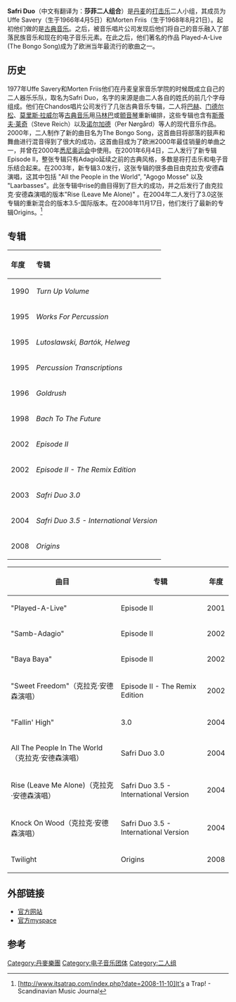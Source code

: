 {{Infobox musical artist
| Name            = Safri Duo
| Img_size        = 250
| Img             = SafriDuo.jpg
| Img_capt        = 后排: Uffe Savery.<br />前排: Morten Friis, Clark Anderson.
| Landscape       = yes
| Background      = group_or_band
| Origin          = [[丹麦|丹麦]][[哥本哈根|哥本哈根]]
| Genre           = [[电子音乐|电子音乐]]<br />[[世界音乐|世界音乐]]<br />[[现在古典音乐|现在古典音乐]]<br />[[舞曲|舞曲]]
| Years_active    = 1977–至今
| Associated_acts = [[克拉克·安德森|克拉克·安德森]]<br />[[麦克·麦当劳|麦克·麦当劳]]<br />[[水叮当|水叮当]]
| URL             = [http://www.Safriduo.com/ 官方网站]
| Current_members = Uffe Savery<br />Morten Friis}}

'''Safri Duo'''（中文有翻译为：'''莎菲二人组合'''）是[[丹麦|丹麦]]的[[打击乐|打击乐]]二人小组，其成员为Uffe Savery（生于1966年4月5日）和Morten Friis（生于1968年8月21日）。起初他们做的是[[古典音乐|古典音乐]]。之后，被音乐唱片公司发现后他们将自己的音乐融入了部落民族音乐和现在的电子音乐元素。在此之后，他们著名的作品
Played-A-Live (The Bongo Song)成为了欧洲当年最流行的歌曲之一。
== 历史 ==

1977年Uffe Savery和Morten Friis他们在丹麦皇家音乐学院的时候既成立自己的二人器乐乐队，取名为Safri Duo，名字的来源是由二人各自的姓氏的前几个字母组成。他们在Chandos唱片公司发行了几张古典音乐专辑，二人将[[巴赫|巴赫]]、[[门德尔松|门德尔松]]、[[莫里斯·拉威尔|莫里斯·拉威尔]]等[[古典音乐|古典音乐]]用[[马林巴|马林巴]]或[[颤音琴|颤音琴]]重新编排，这些专辑也含有[[斯蒂夫·莱奇|斯蒂夫·莱奇]]（Steve Reich）以及[[诺尔加德|诺尔加德]]（Per Nørgård）等人的现代音乐作品。2000年，二人制作了新的曲目名为The Bongo Song，这首曲目将部落的鼓声和舞曲进行混音得到了很大的成功，这首曲目成为了欧洲2000年最佳销量的单曲之一，并曾在2000年[[悉尼奥运会|悉尼奥运会]]中使用。在2001年6月4日，二人发行了新专辑Episode II，整张专辑只有Adagio延续之前的古典风格，多数是将打击乐和电子音乐结合起来。在2003年，新专辑3.0发行，这张专辑的很多曲目由克拉克·安德森演唱，这其中包括 "All the People in the World", "Agogo Mosse" 以及 "Laarbasses"。此张专辑中rise的曲目得到了巨大的成功，并之后发行了由克拉克·安德森演唱的版本"Rise (Leave Me Alone)" 。在2004年二人发行了3.0这张专辑的重新混合的版本3.5-国际版本。在2008年11月17日，他们发行了最新的专辑Origins。<ref>[http://www.itsatrap.com/index.php?date=2008-11-10]It's a Trap! - Scandinavian Music Journal</ref>

== 专辑 ==
{| class="wikitable"
!align="left" valign="top" width="40"|年度
!align="left" valign="top"|专辑
|-
|align="left" valign="top"|1990
|align="left" valign="top"|''Turn Up Volume''
|-
|align="left" valign="top"|1995
|align="left" valign="top"|''Works For Percussion''
|-
|align="left" valign="top"|1995
|align="left" valign="top"|''Lutoslawski, Bartók, Helweg''
|-
|align="left" valign="top"|1995
|align="left" valign="top"|''Percussion Transcriptions''
|-
|align="left" valign="top"|1996
|align="left" valign="top"|''Goldrush''
|-
|align="left" valign="top"|1998
|align="left" valign="top"|''Bach To The Future''
|-
|align="left" valign="top"|2002
|align="left" valign="top"|''Episode II''
|-
|align="left" valign="top"|2002
|align="left" valign="top"|''Episode II - The Remix Edition''
|-
|align="left" valign="top"|2003
|align="left" valign="top"|''Safri Duo 3.0''
|-
|align="left" valign="top"|2004
|align="left" valign="top"|''Safri Duo 3.5 - International Version''
|-
|align="left" valign="top"|2008
|align="left" valign="top"|''Origins''
|}

{| class="wikitable" border="1"
|-
! 曲目
! 专辑
! 年度
|-
| "Played-A-Live"
| Episode II
| 2001
|-
| "Samb-Adagio"
| Episode II
| 2002
|-
| "Baya Baya"
| Episode II
| 2002
|-
| "Sweet Freedom"（克拉克·安德森演唱）
| Episode II - The Remix Edition
| 2002
|-
| "Fallin' High"
| 3.0
| 2004
|-
| All The People In The World（克拉克·安德森演唱）
| Safri Duo 3.0
| 2004
|-
| Rise (Leave Me Alone)（克拉克·安德森演唱）
| Safri Duo 3.5 - International Version
| 2004
|-
| Knock On Wood（克拉克·安德森演唱）
| Safri Duo 3.5 - International Version
| 2004
|-
| Twilight
| Origins
| 2008 
|}

== 外部链接 ==
* [http://www.safriduo.dk/ 官方网站]
* [http://www.myspace.com/safriduo 官方myspace]

== 参考 ==
{{reflist}}

{{Authority control}}
{{DEFAULTSORT:Safri Duo}}

[[Category:丹麥樂團|Category:丹麥樂團]]
[[Category:电子音乐团体|Category:电子音乐团体]]
[[Category:二人组|Category:二人组]]
